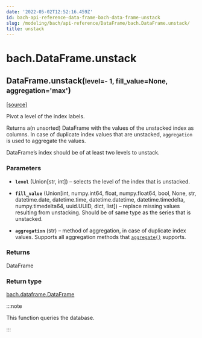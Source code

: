 ```yaml
---
date: '2022-05-02T12:52:16.459Z'
id: bach-api-reference-data-frame-bach-data-frame-unstack
slug: /modeling/bach/api-reference/DataFrame/bach.DataFrame.unstack/
title: unstack
---
```


# bach.DataFrame.unstack

<div class="method">

<h2 class="signature-method"><span class="additional-name">DataFrame.</span><span class="name">unstack(</span><small class="parameter-list"><span class="parameter" id="level">level=- 1</span>, <span class="parameter" id="fill_value">fill_value=None</span>, <span class="parameter" id="aggregation">aggregation='max'</span></small>)</h2>


&#8203;<span class="view-source">[[source]](https://github.com/objectiv/objectiv-analytics/blob/main/bach/bach/dataframe.py)</span>

<div class="content">

Pivot a level of the index labels.

Returns a(n unsorted) DataFrame with the values of the unstacked index as columns. In case of
duplicate index values that are unstacked, `aggregation` is used to aggregate the values.

DataFrame’s index should be of at least two levels to unstack.


### Parameters

* **`level`** (Union[str, int]) – selects the level of the index that is unstacked.

* **`fill_value`** (Union[int, numpy.int64, float, numpy.float64, bool, None, str, datetime.date, datetime.time, datetime.datetime, datetime.timedelta, numpy.timedelta64, uuid.UUID, dict, list]) – replace missing values resulting from unstacking. Should be of same type as the
series that is unstacked.

* **`aggregation`** (str) – method of aggregation, in case of duplicate index values. Supports all aggregation
methods that [`aggregate()`](/docs/modeling/bach/api-reference/DataFrame/bach.DataFrame.aggregate) supports.



### Returns

DataFrame



### Return type

[bach.dataframe.DataFrame](/docs/modeling/bach/api-reference/DataFrame/bach.DataFrame)


:::note

This function queries the database.


:::


</div>

</div>
